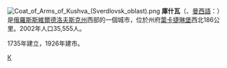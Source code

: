 {{coord|58|17|N|59|44|E|display=title}}
[[File:Coat_of_Arms_of_Kushva_(Sverdlovsk_oblast).png|right]]
'''庫什瓦'''（{{lang-ru|Ку́шва}}、[[曼西語|曼西語]]：{{lang|mns|гнилая вода}}）是[[俄羅斯|俄羅斯]][[斯維爾德洛夫斯克州|斯維爾德洛夫斯克州]]西部的一個城市，位於州府[[葉卡捷琳堡|葉卡捷琳堡]]西北186公里。2002年人口35,555人。

1735年建立，1926年建市。

{{斯維爾德洛夫斯克州城市}}

[[Category:斯維爾德洛夫斯克州城市|К]]